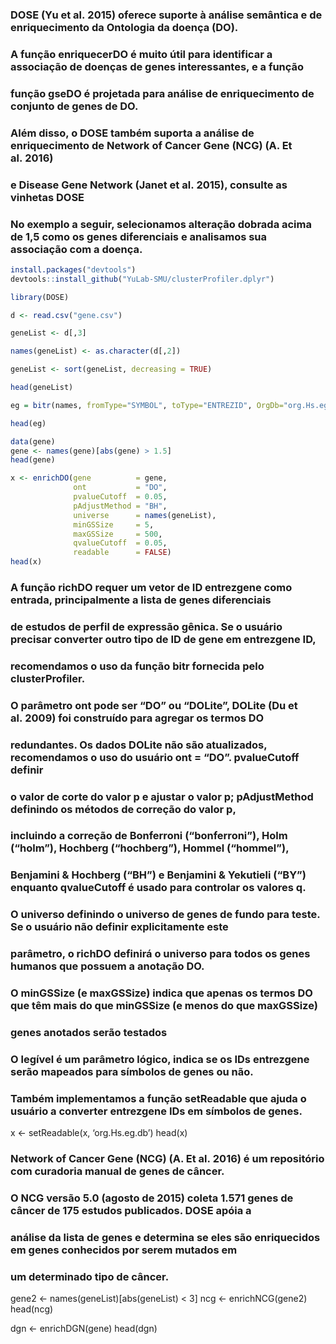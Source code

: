 ### DOSE (Yu et al. 2015) oferece suporte à análise semântica e de enriquecimento da Ontologia da doença (DO). 
### A função enriquecerDO é muito útil para identificar a associação de doenças de genes interessantes, e a função 
### função gseDO é projetada para análise de enriquecimento de conjunto de genes de DO.

### Além disso, o DOSE também suporta a análise de enriquecimento de Network of Cancer Gene (NCG) (A. Et al. 2016)
### e Disease Gene Network (Janet et al. 2015), consulte as vinhetas DOSE


### No exemplo a seguir, selecionamos alteração dobrada acima de 1,5 como os genes diferenciais e analisamos sua associação com a doença.

```r
install.packages("devtools")
devtools::install_github("YuLab-SMU/clusterProfiler.dplyr")
```

```r
library(DOSE)

d <- read.csv("gene.csv")

geneList <- d[,3]

names(geneList) <- as.character(d[,2])

geneList <- sort(geneList, decreasing = TRUE)

head(geneList)
```


```r

eg = bitr(names, fromType="SYMBOL", toType="ENTREZID", OrgDb="org.Hs.eg.db")

head(eg)

```


```r
data(gene)
gene <- names(gene)[abs(gene) > 1.5]
head(gene)
```

```r
x <- enrichDO(gene          = gene,
              ont           = "DO",
              pvalueCutoff  = 0.05,
              pAdjustMethod = "BH",
              universe      = names(geneList),
              minGSSize     = 5,
              maxGSSize     = 500,
              qvalueCutoff  = 0.05,
              readable      = FALSE)
head(x)
```

### A função richDO requer um vetor de ID entrezgene como entrada, principalmente a lista de genes diferenciais 
### de estudos de perfil de expressão gênica. Se o usuário precisar converter outro tipo de ID de gene em entrezgene ID,
### recomendamos o uso da função bitr fornecida pelo clusterProfiler.

### O parâmetro ont pode ser “DO” ou “DOLite”, DOLite (Du et al. 2009) foi construído para agregar os termos DO 
### redundantes. Os dados DOLite não são atualizados, recomendamos o uso do usuário ont = "DO". pvalueCutoff definir
### o valor de corte do valor p e ajustar o valor p; pAdjustMethod definindo os métodos de correção do valor p, 
### incluindo a correção de Bonferroni ("bonferroni"), Holm ("holm"), Hochberg ("hochberg"), Hommel ("hommel"), 
### Benjamini & Hochberg ("BH") e Benjamini & Yekutieli (“BY”) enquanto qvalueCutoff é usado para controlar os valores q.

### O universo definindo o universo de genes de fundo para teste. Se o usuário não definir explicitamente este 
### parâmetro, o richDO definirá o universo para todos os genes humanos que possuem a anotação DO.

### O minGSSize (e maxGSSize) indica que apenas os termos DO que têm mais do que minGSSize (e menos do que maxGSSize)
### genes anotados serão testados

### O legível é um parâmetro lógico, indica se os IDs entrezgene serão mapeados para símbolos de genes ou não.
### Também implementamos a função setReadable que ajuda o usuário a converter entrezgene IDs em símbolos de genes.

x <- setReadable(x, 'org.Hs.eg.db')
head(x)

### Network of Cancer Gene (NCG) (A. Et al. 2016) é um repositório com curadoria manual de genes de câncer.
### O NCG versão 5.0 (agosto de 2015) coleta 1.571 genes de câncer de 175 estudos publicados. DOSE apóia a 
### análise da lista de genes e determina se eles são enriquecidos em genes conhecidos por serem mutados em 
### um determinado tipo de câncer.


gene2 <- names(geneList)[abs(geneList) < 3]
ncg <- enrichNCG(gene2)
head(ncg)




dgn <- enrichDGN(gene)
head(dgn)

